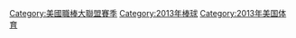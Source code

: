 {{Commons category|2013 in Major League Baseball}}
{{catmore|2013年美國職棒大聯盟球季}}

[[Category:美國職棒大聯盟賽季|Category:美國職棒大聯盟賽季]]
[[Category:2013年棒球|Category:2013年棒球]]
[[Category:2013年美国体育|Category:2013年美国体育]]